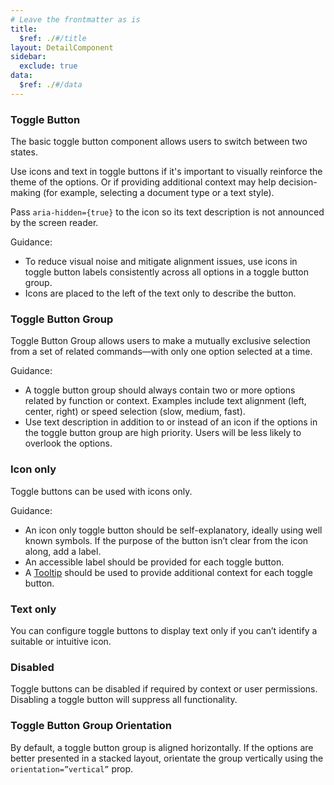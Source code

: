 ```yaml
---
# Leave the frontmatter as is
title:
  $ref: ./#/title
layout: DetailComponent
sidebar:
  exclude: true
data:
  $ref: ./#/data
---
```


<LivePreviewControls>
<LivePreview componentName="toggle-button" exampleName="ToggleButtonDefault" displayName="Toggle Button">

### Toggle Button

The basic toggle button component allows users to switch between two states.

Use icons and text in toggle buttons if it's important to visually reinforce the theme of the options. Or if providing additional context may help decision-making (for example, selecting a document type or a text style).

Pass `aria-hidden={true}` to the icon so its text description is not announced by the screen reader.

Guidance:

- To reduce visual noise and mitigate alignment issues, use icons in toggle button labels consistently across all options in a toggle button group.
- Icons are placed to the left of the text only to describe the button.

</LivePreview>

<LivePreview componentName="toggle-button" exampleName="ToggleButtonGroupDefault" displayName="Toggle Button Group" >

### Toggle Button Group

Toggle Button Group allows users to make a mutually exclusive selection from a set of related commands—with only one option selected at a time.

Guidance:

- A toggle button group should always contain two or more options related by function or context. Examples include text alignment (left, center, right) or speed selection (slow, medium, fast).
- Use text description in addition to or instead of an icon if the options in the toggle button group are high priority. Users will be less likely to overlook the options.

</LivePreview>

<LivePreview componentName="toggle-button" exampleName="IconOnly" >

### Icon only

Toggle buttons can be used with icons only.

Guidance:

- An icon only toggle button should be self-explanatory, ideally using well known symbols. If the purpose of the button isn’t clear from the icon along, add a label.
- An accessible label should be provided for each toggle button.
- A [Tooltip](../tooltip) should be used to provide additional context for each toggle button.

</LivePreview>

<LivePreview componentName="toggle-button" exampleName="TextOnly" >

### Text only

You can configure toggle buttons to display text only if you can’t identify a suitable or intuitive icon.

</LivePreview>

<LivePreview componentName="toggle-button" exampleName="Disabled" >

### Disabled

Toggle buttons can be disabled if required by context or user permissions. Disabling a toggle button will suppress all functionality.

</LivePreview>

<LivePreview componentName="toggle-button" exampleName="ToggleButtonGroupVertical" displayName="Group Orientation">

### Toggle Button Group Orientation

By default, a toggle button group is aligned horizontally. If the options are better presented in a stacked layout, orientate the group vertically using the `orientation=”vertical”` prop.

</LivePreview>
</LivePreviewControls>
